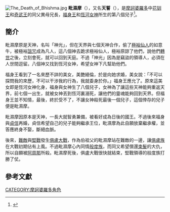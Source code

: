 [[File:The_Death_of_Bhishma.jpg|thumb]]
'''毗濕摩'''（{{lang-sa|भीष्म}}），又名'''天誓'''（{{lang|sa|देवव्रत}}），是[[摩訶婆羅多|摩訶婆羅多]]中[[花钏王|花钏王]]和[[奇武王|奇武王]]的同父異母兄長，[[福身王|福身王]]和[[恆河女神|恆河女神]]所生的第八個兒子<ref name="Verma2000">{{cite book|author=Manish Verma|title=Fasts and Festivals of India|url=https://books.google.com/books?id=z4gzFFLdBoYC&pg=PA73|accessdate=13 June 2012|year=2000|publisher=Diamond Pocket Books (P) Ltd.|isbn=978-81-7182-076-4|pages=73–}}</ref>。

==簡介==
毗濕摩原是天神，名叫「神光」，但在天界與七個天神合作，偷了[[極裕仙人|極裕仙人]]的如意牛，被極裕[[詛咒|詛咒]]成為凡人，這八個神去跪求極裕仙人，極裕原諒了他們，說他們[[轉世|轉世]]之後，立刻會死，就可以回到天庭。不過「神光」因為是竊盜的領導人，必須在人世間逗留。八個神又找到恆河女神，希望女神下凡幫助他們。

福身王看到了一名來歷不詳的美女，美艷絕倫，於是向她求婚，美女說：「不可以探問我的來歷，不可以干涉我的行為，我就委身於你。」福身王應允了。原來這美女即是恆河女神化身，福身與女神生了八個兒子，女神為了讓這些天神能夠重返天界，前七個一出生，就被女神丟到恆河裏溺死，讓他們的靈魂能夠回到天界。但福身王並不知情，最後，終於受不了，不讓女神殺死最後一個兒子，這個倖存的兒子便是毗濕摩。

毗濕摩因原本是天神，一長大就智勇兼備，被看好成為日後的國王。不過後來福身與[[貞信|貞信]]再婚，貞信希望自己的兒子能夠繼承王位，毗濕摩為此自願放棄繼承權，並答應終身不娶，斷絕血脈。

後來，[[難敵|難敵]]與[[堅戰|堅戰]]發生[[俱盧大戰|俱盧大戰]]，作為伯祖父的毗濕摩站在難敵的一邊，讓[[俱盧族|俱盧族]]在大戰初期佔有上風。不過毗濕摩心內同情[[般度族|般度族]]，而同又希望償還[[束髮_(印度神話)|束髮]]的大仇，所以自願被[[阿周那|阿周那]]所殺。毗濕摩死後，俱盧大戰很快就結束，堅戰領導的般度族打勝了仗。

==參考文獻==
{{reflist}}
{{摩訶婆羅多}}
{{印度神話}}
{{hindu-myth-stub}}
[[CATEGORY:摩訶婆羅多角色|CATEGORY:摩訶婆羅多角色]]